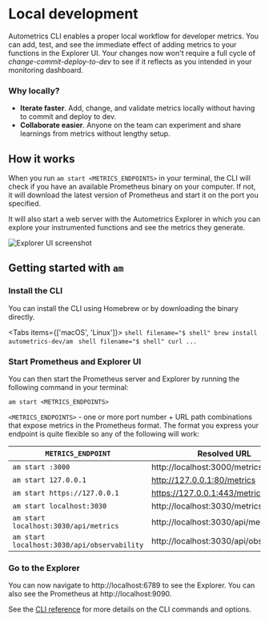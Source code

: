 
# Local development

Autometrics CLI enables a proper local workflow for developer metrics. You can add, test, and see the immediate effect of adding metrics to your functions in the Explorer UI. Your changes now won't require a full cycle of *change-commit-deploy-to-dev* to see if it reflects as you intended in your monitoring dashboard.

### Why locally?

- **Iterate faster**. Add, change, and validate metrics locally without having to commit and deploy to dev.
- **Collaborate easier**. Anyone on the team can experiment and share learnings from metrics without lengthy setup.

## How it works

When you run `am start <METRICS_ENDPOINTS>` in your terminal, the CLI will check if you have an available Prometheus binary on your computer. If not, it will download the latest version of Prometheus and start it on the port you specified. 

It will also start a web server with the Autometrics Explorer in which you can explore your instrumented functions and see the metrics they generate.

![Explorer UI screenshot](/images/explorer_ui.png)

## Getting started with `am`

<Steps>

### Install the CLI

You can install the CLI using Homebrew or by downloading the binary directly.

<Tabs items={['macOS', 'Linux']}>
    <Tab>
        ```shell filename="$ shell"
        brew install autometrics-dev/am
        ```
    </Tab>
    <Tab>
        ```shell filename="$ shell"
        curl ...
        ```
    </Tab>

</Tabs>


### Start Prometheus and Explorer UI

You can then start the Prometheus server and Explorer by running the following command in your terminal:

```shell filename="$ shell"
am start <METRICS_ENDPOINTS>
```
`<METRICS_ENDPOINTS>` - one or more port number + URL path combinations that expose metrics in the Prometheus format. The format you express your endpoint is quite flexible so any of the following will work:

| `METRICS_ENDPOINT` | Resolved URL |
| -------- | --- |
| `am start :3000` | http://localhost:3000/metrics |
| `am start 127.0.0.1` | http://127.0.0.1:80/metrics |
| `am start https://127.0.0.1` | https://127.0.0.1:443/metrics |
| `am start localhost:3030` | http://localhost:3030/metrics |
| `am start localhost:3030/api/metrics` | http://localhost:3030/api/metrics |
| `am start localhost:3030/api/observability` | http://localhost:3030/api/observability |




### Go to the Explorer

You can now navigate to http://localhost:6789 to see the Explorer. You can also see the Prometheus at http://localhost:9090.

</Steps>


See the [CLI reference](/local-development/cli-reference) for more details on the CLI commands and options.

